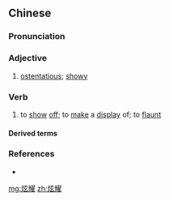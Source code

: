 ==Chinese==
{{zh-forms}}

===Pronunciation===
{{zh-pron
|m=xuànyào
|c=jyun6 jiu6
|mn=qz,xm,zz:hiān-iāu
|cat=a,v
}}

===Adjective===
{{zh-adj}}

# [[ostentatious]]; [[showy]]

===Verb===
{{zh-verb}}

# to [[show]] [[off]]; to [[make]] a [[display]] of; to [[flaunt]]

====Derived terms====
{{zh-der|炫耀性消費}}

===References===
* {{cite-web
|url=http://www.jukuu.com
|title=炫耀
|work=www.jukuu.com
|language=Mandarin/English
|accessdate=2009-07-14}}

[[mg:炫耀]]
[[zh:炫耀]]